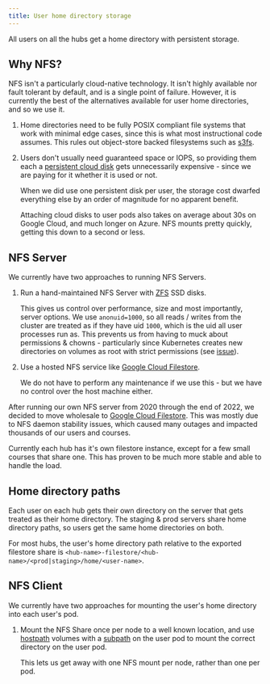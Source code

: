 ```yaml
---
title: User home directory storage
---
```


All users on all the hubs get a home directory with persistent storage.

## Why NFS?

NFS isn\'t a particularly cloud-native technology. It isn\'t highly
available nor fault tolerant by default, and is a single point of
failure. However, it is currently the best of the alternatives available
for user home directories, and so we use it.

1.  Home directories need to be fully POSIX compliant file systems that
    work with minimal edge cases, since this is what most instructional
    code assumes. This rules out object-store backed filesystems such as
    [s3fs](https://github.com/s3fs-fuse/s3fs-fuse).

2.  Users don\'t usually need guaranteed space or IOPS, so providing
    them each a [persistent cloud
    disk](https://cloud.google.com/persistent-disk/) gets unnecessarily
    expensive - since we are paying for it whether it is used or not.

    When we did use one persistent disk per user, the storage cost
    dwarfed everything else by an order of magnitude for no apparent
    benefit.

    Attaching cloud disks to user pods also takes on average about 30s
    on Google Cloud, and much longer on Azure. NFS mounts pretty
    quickly, getting this down to a second or less.

## NFS Server

We currently have two approaches to running NFS Servers.

1.  Run a hand-maintained NFS Server with
    [ZFS](https://en.wikipedia.org/wiki/ZFS) SSD disks.

    This gives us control over performance, size and most importantly,
    server options. We use `anonuid=1000`, so all reads / writes from
    the cluster are treated as if they have uid `1000`, which is the uid
    all user processes run as. This prevents us from having to muck
    about permissions & chowns - particularly since Kubernetes creates
    new directories on volumes as root with strict permissions (see
    [issue](https://github.com/kubernetes/kubernetes/issues/2630)).

2.  Use a hosted NFS service like [Google Cloud
    Filestore](https://cloud.google.com/filestore/).

    We do not have to perform any maintenance if we use this - but we
    have no control over the host machine either.

After running our own NFS server from 2020 through the end of 2022, we
decided to move wholesale to [Google Cloud
Filestore](https://cloud.google.com/filestore/). This was mostly due to
NFS daemon stability issues, which caused many outages and impacted
thousands of our users and courses.

Currently each hub has it\'s own filestore instance, except for a few
small courses that share one. This has proven to be much more stable and
able to handle the load.

## Home directory paths

Each user on each hub gets their own directory on the server that gets
treated as their home directory. The staging & prod servers share home
directory paths, so users get the same home directories on both.

For most hubs, the user\'s home directory path relative to the exported
filestore share is
`<hub-name>-filestore/<hub-name>/<prod|staging>/home/<user-name>`.

## NFS Client

We currently have two approaches for mounting the user\'s home directory
into each user\'s pod.

1.  Mount the NFS Share once per node to a well known location, and use
    [hostpath](https://kubernetes.io/docs/concepts/storage/volumes/#hostpath)
    volumes with a
    [subpath](https://kubernetes.io/docs/concepts/storage/volumes/#using-subpath)
    on the user pod to mount the correct directory on the user pod.

    This lets us get away with one NFS mount per node, rather than one
    per pod.

